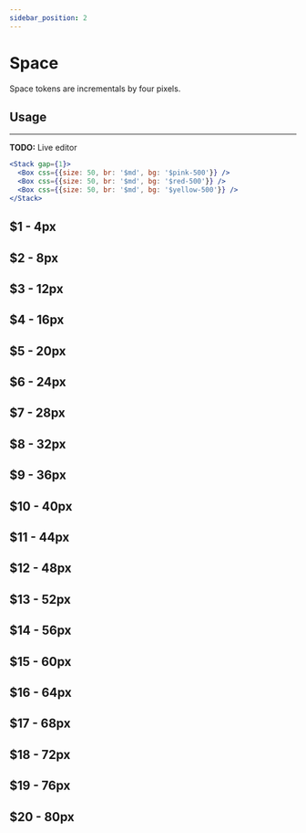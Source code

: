 ```yaml
---
sidebar_position: 2
---
```


# Space

Space tokens are incrementals by four pixels.

## Usage 
<Stack gap={1}>
  <Box css={{size: 50, br: '$md', bg: '$pink-500'}} />
  <Box css={{size: 50, br: '$md', bg: '$red-500'}} />
  <Box css={{size: 50, br: '$md', bg: '$yellow-500'}} />
</Stack>

- - -
**TODO:** Live editor
```jsx
<Stack gap={1}>
  <Box css={{size: 50, br: '$md', bg: '$pink-500'}} />
  <Box css={{size: 50, br: '$md', bg: '$red-500'}} />
  <Box css={{size: 50, br: '$md', bg: '$yellow-500'}} />
</Stack>
```

## $1 - 4px

<Stack gap={1}>
  <Box css={{size: 50, br: '$md', bg: '$pink-500'}} />
  <Box css={{size: 50, br: '$md', bg: '$red-500'}} />
  <Box css={{size: 50, br: '$md', bg: '$yellow-500'}} />
</Stack>

## $2 - 8px

<Stack gap={2}>
  <Box css={{size: 50, br: '$md', bg: '$pink-500'}} />
  <Box css={{size: 50, br: '$md', bg: '$red-500'}} />
  <Box css={{size: 50, br: '$md', bg: '$yellow-500'}} />
</Stack>

## $3 - 12px

<Stack gap={3}>
  <Box css={{size: 50, br: '$md', bg: '$pink-500'}} />
  <Box css={{size: 50, br: '$md', bg: '$red-500'}} />
  <Box css={{size: 50, br: '$md', bg: '$yellow-500'}} />
</Stack>

## $4 - 16px

<Stack gap={4}>
  <Box css={{size: 50, br: '$md', bg: '$pink-500'}} />
  <Box css={{size: 50, br: '$md', bg: '$red-500'}} />
  <Box css={{size: 50, br: '$md', bg: '$yellow-500'}} />
</Stack>

## $5 - 20px

<Stack gap={5}>
  <Box css={{size: 50, br: '$md', bg: '$pink-500'}} />
  <Box css={{size: 50, br: '$md', bg: '$red-500'}} />
  <Box css={{size: 50, br: '$md', bg: '$yellow-500'}} />
</Stack>

## $6 - 24px

<Stack gap={6}>
  <Box css={{size: 50, br: '$md', bg: '$pink-500'}} />
  <Box css={{size: 50, br: '$md', bg: '$red-500'}} />
  <Box css={{size: 50, br: '$md', bg: '$yellow-500'}} />
</Stack>

## $7 - 28px

<Stack gap={7}>
  <Box css={{size: 50, br: '$md', bg: '$pink-500'}} />
  <Box css={{size: 50, br: '$md', bg: '$red-500'}} />
  <Box css={{size: 50, br: '$md', bg: '$yellow-500'}} />
</Stack>

## $8 - 32px

<Stack gap={8}>
  <Box css={{size: 50, br: '$md', bg: '$pink-500'}} />
  <Box css={{size: 50, br: '$md', bg: '$red-500'}} />
  <Box css={{size: 50, br: '$md', bg: '$yellow-500'}} />
</Stack>

## $9 - 36px

<Stack gap={9}>
  <Box css={{size: 50, br: '$md', bg: '$pink-500'}} />
  <Box css={{size: 50, br: '$md', bg: '$red-500'}} />
  <Box css={{size: 50, br: '$md', bg: '$yellow-500'}} />
</Stack>

## $10 - 40px

<Stack gap={10}>
  <Box css={{size: 50, br: '$md', bg: '$pink-500'}} />
  <Box css={{size: 50, br: '$md', bg: '$red-500'}} />
  <Box css={{size: 50, br: '$md', bg: '$yellow-500'}} />
</Stack>

## $11 - 44px

<Stack gap={11}>
  <Box css={{size: 50, br: '$md', bg: '$pink-500'}} />
  <Box css={{size: 50, br: '$md', bg: '$red-500'}} />
  <Box css={{size: 50, br: '$md', bg: '$yellow-500'}} />
</Stack>

## $12 - 48px

<Stack gap={12}>
  <Box css={{size: 50, br: '$md', bg: '$pink-500'}} />
  <Box css={{size: 50, br: '$md', bg: '$red-500'}} />
  <Box css={{size: 50, br: '$md', bg: '$yellow-500'}} />
</Stack>

## $13 - 52px

<Stack gap={13}>
  <Box css={{size: 50, br: '$md', bg: '$pink-500'}} />
  <Box css={{size: 50, br: '$md', bg: '$red-500'}} />
  <Box css={{size: 50, br: '$md', bg: '$yellow-500'}} />
</Stack>

## $14 - 56px

<Stack gap={14}>
  <Box css={{size: 50, br: '$md', bg: '$pink-500'}} />
  <Box css={{size: 50, br: '$md', bg: '$red-500'}} />
  <Box css={{size: 50, br: '$md', bg: '$yellow-500'}} />
</Stack>

## $15 - 60px

<Stack gap={15}>
  <Box css={{size: 50, br: '$md', bg: '$pink-500'}} />
  <Box css={{size: 50, br: '$md', bg: '$red-500'}} />
  <Box css={{size: 50, br: '$md', bg: '$yellow-500'}} />
</Stack>

## $16 - 64px

<Stack gap={16}>
  <Box css={{size: 50, br: '$md', bg: '$pink-500'}} />
  <Box css={{size: 50, br: '$md', bg: '$red-500'}} />
  <Box css={{size: 50, br: '$md', bg: '$yellow-500'}} />
</Stack>

## $17 - 68px

<Stack gap={17}>
  <Box css={{size: 50, br: '$md', bg: '$pink-500'}} />
  <Box css={{size: 50, br: '$md', bg: '$red-500'}} />
  <Box css={{size: 50, br: '$md', bg: '$yellow-500'}} />
</Stack>

## $18 - 72px

<Stack gap={18}>
  <Box css={{size: 50, br: '$md', bg: '$pink-500'}} />
  <Box css={{size: 50, br: '$md', bg: '$red-500'}} />
  <Box css={{size: 50, br: '$md', bg: '$yellow-500'}} />
</Stack>

## $19 - 76px

<Stack gap={19}>
  <Box css={{size: 50, br: '$md', bg: '$pink-500'}} />
  <Box css={{size: 50, br: '$md', bg: '$red-500'}} />
  <Box css={{size: 50, br: '$md', bg: '$yellow-500'}} />
</Stack>

## $20 - 80px

<Stack gap={20}>
  <Box css={{size: 50, br: '$md', bg: '$pink-500'}} />
  <Box css={{size: 50, br: '$md', bg: '$red-500'}} />
  <Box css={{size: 50, br: '$md', bg: '$yellow-500'}} />
</Stack>
